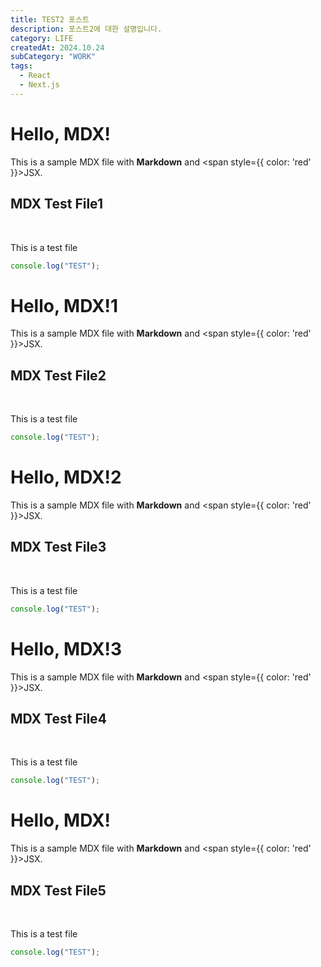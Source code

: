 ```yaml
---
title: TEST2 포스트
description: 포스트2에 대한 설명입니다.
category: LIFE
createdAt: 2024.10.24
subCategory: "WORK"
tags:
  - React
  - Next.js
---
```


# Hello, MDX!

This is a sample MDX file with **Markdown** and <span style={{ color: 'red' }}>JSX</span>.

## MDX Test File1

<br />

This is a test file

```js
console.log("TEST");
```

# Hello, MDX!1

This is a sample MDX file with **Markdown** and <span style={{ color: 'red' }}>JSX</span>.

## MDX Test File2

<br />

This is a test file

```js
console.log("TEST");
```

# Hello, MDX!2

This is a sample MDX file with **Markdown** and <span style={{ color: 'red' }}>JSX</span>.

## MDX Test File3

<br />

This is a test file

```js
console.log("TEST");
```

# Hello, MDX!3

This is a sample MDX file with **Markdown** and <span style={{ color: 'red' }}>JSX</span>.

## MDX Test File4

<br />

This is a test file

```js
console.log("TEST");
```

# Hello, MDX!

This is a sample MDX file with **Markdown** and <span style={{ color: 'red' }}>JSX</span>.

## MDX Test File5

<br />

This is a test file

```js
console.log("TEST");
```
